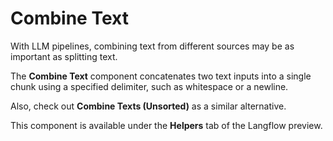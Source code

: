 
# Combine Text

With LLM pipelines, combining text from different sources may be as important as splitting text.

The **Combine Text** component concatenates two text inputs into a single chunk using a specified delimiter, such as whitespace or a newline.

Also, check out **Combine Texts (Unsorted)** as a similar alternative.

This component is available under the **Helpers** tab of the Langflow preview.

<div
  style={{ marginBottom: "20px", display: "flex", justifyContent: "center" }}
>
  <ReactPlayer playing controls url="/videos/combine_text.mp4" />
</div>